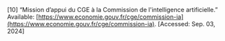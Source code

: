 \[10\]	“Mission d’appui du CGE à la Commission de l'intelligence artificielle.” Available: [https://www.economie.gouv.fr/cge/commission-ia](https://www.economie.gouv.fr/cge/commission-ia). \[Accessed: Sep. 03, 2024\]